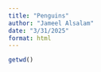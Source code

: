 ```yaml
---
title: "Penguins"
author: "Jameel Alsalam"
date: "3/31/2025"
format: html
---
```


```r

getwd()

```
